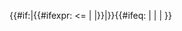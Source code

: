 {{#if:{{{1|}}}|{{#ifexpr: {{PAGESINCAT:{{PAGENAME}}|R}} <= {{{1}}}| |{{Adminbacklog/content|{{{1}}}}}}}|{{Adminbacklog/content}}}}<includeonly>{{#ifeq: {{SUBJECTSPACE}} | {{ns:user}} | | {{{category|[[Category:管理员积压工作|*{{PAGENAME}}]]}}}}}
</includeonly><noinclude>{{doc}}</noinclude>